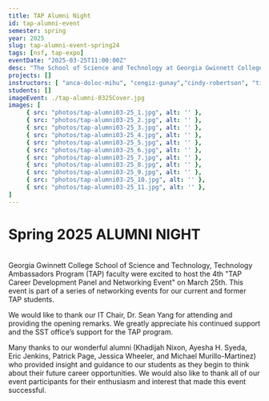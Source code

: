 ```yaml
---
title: TAP Alumni Night
id: tap-alumni-event
semester: spring
year: 2025
slug: tap-alumni-event-spring24
tags: [nsf, tap-expo]
eventDate: "2025-03-25T11:00:00Z"
desc: "The School of Science and Technology at Georgia Gwinnett College recently hosted its 4th TAP Career Development Panel and Networking Event on March 25th, bringing together current and former Technology Ambassadors Program (TAP) students. With opening remarks from IT Chair Dr. Sean Yang"
projects: []
instructors: [ "anca-doloc-mihu", "cengiz-gunay","cindy-robertson", "tirza-leader", "wei-jin",]
students: []
imageEvent: ./tap-alumni-0325Cover.jpg
images: [ 
     { src: "photos/tap-alumni03-25_1.jpg", alt: '' },
     { src: "photos/tap-alumni03-25_2.jpg", alt: '' },
     { src: "photos/tap-alumni03-25_3.jpg", alt: '' },
     { src: "photos/tap-alumni03-25_4.jpg", alt: '' },
     { src: "photos/tap-alumni03-25_5.jpg", alt: '' },
     { src: "photos/tap-alumni03-25_6.jpg", alt: '' },
     { src: "photos/tap-alumni03-25_7.jpg", alt: '' },
     { src: "photos/tap-alumni03-25_8.jpg", alt: '' },
     { src: "photos/tap-alumni03-25_9.jpg", alt: '' },
     { src: "photos/tap-alumni03-25_10.jpg", alt: '' },
     { src: "photos/tap-alumni03-25_11.jpg", alt: '' },
]
---
```




# Spring 2025 ALUMNI NIGHT
<br>
<Photo src={spring24Network.src} alt="Alumni & Student Networking Night"/>  
Georgia Gwinnett College School of Science and Technology, Technology Ambassadors Program (TAP) faculty were excited to host the 4th "TAP Career Development Panel and Networking Event" on March 25th. This event is part of a series of networking events for our current and former TAP students.

We would like to thank our IT Chair, Dr. Sean Yang for attending and providing the opening remarks. We greatly appreciate his continued support and the SST office’s support for the TAP program. 

Many thanks to our wonderful alumni (Khadijah Nixon, Ayesha H. Syeda, Eric Jenkins, Patrick Page, Jessica Wheeler, and Michael Murillo-Martinez) who provided insight and guidance to our students as they begin to think about their future career opportunities.
We would also like to thank all of our event participants for their enthusiasm and interest that made this event successful.
</br>
<p></p>



